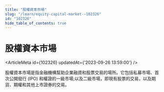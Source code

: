 ```yaml
---
title: "股權資本市場"
slug: "/learn/equity-capital-market--102326"
id: "102326"
hide_table_of_contents: true
---
```



# 股權資本市場

<ArticleMeta id={102326} updatedAt={'2023-09-26 13:59:00'} />
<div className='border-solid border-b border-t-0 my-4 border-[var(--ifm-color-gray-300)]' />

股權資本市場是指金融機構幫助企業融資和股票交易的場所。它包括私募市場、首次公開發行 (IPO) 和權證的一級市場;以及二級市場，即現有股票的交易，以及期貨、期權和其他上市證券的交易。
